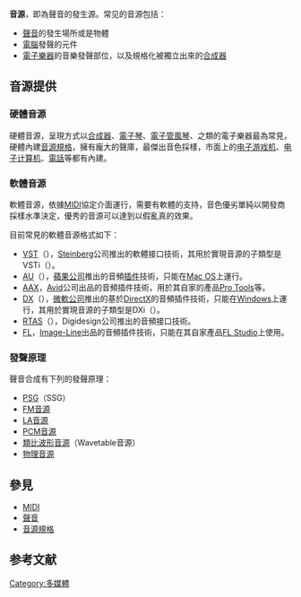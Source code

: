 {{noteTA
|G1=IT
|1=zh-cn:插件;zh-tw:外掛
}}
'''音源'''，即為聲音的發生源。常见的音源包括：
*[[聲音|聲音]]的發生場所或是物體
*[[電腦|電腦]]發聲的元件
*[[電子樂器|電子樂器]]的音樂發聲部位，以及規格化被獨立出來的[[合成器|合成器]]

==音源提供==
===硬體音源===
硬體音源，呈現方式以[[合成器|合成器]]、[[電子琴|電子琴]]、[[電子管風琴|電子管風琴]]、之類的電子樂器最為常見，硬體內建[[音源規格|音源規格]]，擁有龐大的聲庫，最傑出音色採樣，市面上的[[电子游戏机|电子游戏机]]、[[电子计算机|电子计算机]]、[[電話|電話]]等都有內建。

===軟體音源===
軟體音源，依據[[MIDI|MIDI]]協定介面運行，需要有軟體的支持，音色優劣單純以開發商採樣水準決定，優秀的音源可以達到以假亂真的效果。

目前常見的軟體音源格式如下：
*[[VST|VST]]（{{lang|en|Virtual Studio Technology}}），[[Steinberg|Steinberg]]公司推出的軟體接口技術，其用於實現音源的子類型是VSTi（{{lang|en|VST instruments}}）。
*[[AU|AU]]（{{lang|en|Audio Units}}），[[蘋果公司|蘋果公司]]推出的音頻[[插件|插件]]技術，只能在[[Mac_OS|Mac OS]]上運行。
*[[AAX|AAX]]，[[Avid|Avid]]公司出品的音頻插件技術，用於其自家的產品[[Pro_Tools|Pro Tools]]等。
*[[DX|DX]]（{{lang|en|DirectX Effects}}），[[微軟公司|微軟公司]]推出的基於[[DirectX|DirectX]]的音頻插件技術，只能在[[Windows|Windows]]上運行，其用於實現音源的子類型是DXi（{{lang|en|DirectX instuments}}）。
*[[RTAS|RTAS]]（{{lang|en|Real Time AudioSuite}}），Digidesign公司推出的音頻接口技術。
*[[FL|FL]]，[[Image-Line|Image-Line]]出品的音頻插件技術，只能在其自家產品[[FL_Studio|FL Studio]]上使用。

=== 發聲原理 ===
聲音合成有下列的發聲原理：
*[[PSG|PSG]]（SSG）
*[[FM音源|FM音源]]
*[[LA音源|LA音源]]
*[[PCM音源|PCM音源]]
*[[類比波形音源|類比波形音源]]（Wavetable音源）
*[[物理音源|物理音源]]

==參見==
*[[MIDI|MIDI]]
*[[聲音|聲音]]
*[[音源規格|音源規格]]

== 参考文献 ==
{{wiktionarypar|音源}}
{{Reflist}}

[[Category:多媒體|Category:多媒體]]